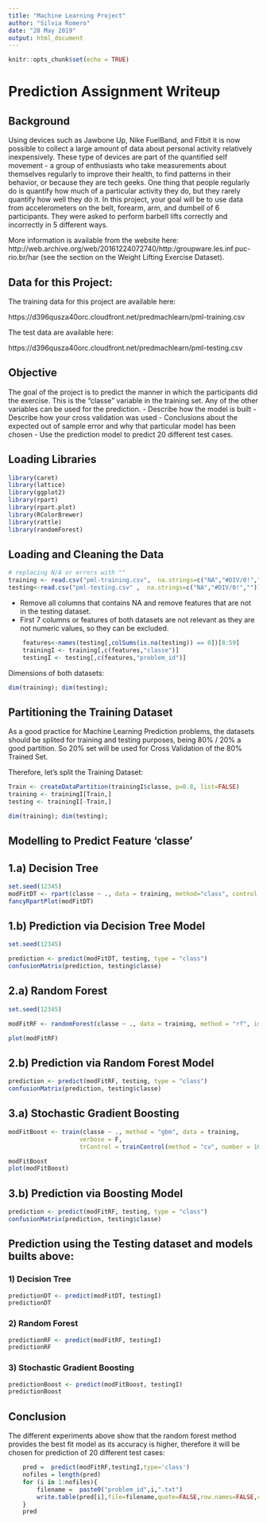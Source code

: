 ---
title: "Machine Learning Project"
author: "Silvia Romero"
date: "28 May 2019"
output: html_document
---

```{r setup, include=FALSE}
knitr::opts_chunk$set(echo = TRUE)
```

# Prediction Assignment Writeup
## Background

Using devices such as Jawbone Up, Nike FuelBand, and Fitbit it is now possible to collect a large amount of data about personal activity relatively inexpensively. These type of devices are part of the quantified self movement - a group of enthusiasts who take measurements about themselves regularly to improve their health, to find patterns in their behavior, or because they are tech geeks. One thing that people regularly do is quantify how much of a particular activity they do, but they rarely quantify how well they do it. In this project, your goal will be to use data from accelerometers on the belt, forearm, arm, and dumbell of 6 participants. They were asked to perform barbell lifts correctly and incorrectly in 5 different ways. 

More information is available from the website here: http://web.archive.org/web/20161224072740/http:/groupware.les.inf.puc-rio.br/har (see the section on the Weight Lifting Exercise Dataset).

## Data for this Project:

The training data for this project are available here:

https://d396qusza40orc.cloudfront.net/predmachlearn/pml-training.csv

The test data are available here:

https://d396qusza40orc.cloudfront.net/predmachlearn/pml-testing.csv

## Objective

The goal of the project is to predict the manner in which the participants did the exercise. This is the "classe" variable in the training set. Any of the other variables can be used for the prediction. 
- Describe how the model is built
- Describe how your cross validation was used
- Conclusions about the expected out of sample error and why that particular model has been chosen
- Use the prediction model to predict 20 different test cases.

## Loading Libraries
```{r pack, echo=FALSE}
library(caret)
library(lattice)
library(ggplot2)
library(rpart)
library(rpart.plot)
library(RColorBrewer)
library(rattle)
library(randomForest)
```

## Loading and Cleaning the Data
```{r data, echo=FALSE}
# replacing N/A or errors with ""
training <- read.csv("pml-training.csv",  na.strings=c("NA","#DIV/0!",""))
testing<-read.csv("pml-testing.csv" ,  na.strings=c("NA","#DIV/0!",""))
```

- Remove all columns that contains NA and remove features that are not in the testing dataset.
- First 7 columns or features of both datasets are not relevant as they are not numeric values, so they can be excluded.

```{r Cdata, echo=FALSE}
    features<-names(testing[,colSums(is.na(testing)) == 0])[8:59]
    trainingI <- training[,c(features,"classe")]
    testingI <- testing[,c(features,"problem_id")]
```

Dimensions of both datasets:
```{r Dim, echo=FALSE}
dim(training); dim(testing);
```

## Partitioning the Training Dataset
As a good practice for Machine Learning Prediction problems, the datasets should be splited for training and testing purposes, being 80% / 20% a good partition. So 20% set will be used for Cross Validation of the 80% Trained Set.

Therefore, let's split the Training Dataset:

```{r Part, echo=FALSE}
Train <- createDataPartition(trainingI$classe, p=0.8, list=FALSE)
training <- trainingI[Train,]
testing <- trainingI[-Train,]

dim(training); dim(testing);
```


## Modelling to Predict Feature 'classe'
## 1.a) Decision Tree
 
```{r tree, echo=FALSE}
set.seed(12345)
modFitDT <- rpart(classe ~ ., data = training, method="class", control = rpart.control(method = "cv", number = 10))
fancyRpartPlot(modFitDT)
```
## 1.b) Prediction via Decision Tree Model

```{r tree2, echo=FALSE}
set.seed(12345)

prediction <- predict(modFitDT, testing, type = "class")
confusionMatrix(prediction, testing$classe)
```


## 2.a) Random Forest
```{r randomf, echo=FALSE}
set.seed(12345)

modFitRF <- randomForest(classe ~ ., data = training, method = "rf", importance = T, trControl = trainControl(method = "cv", classProbs=TRUE,savePredictions=TRUE,allowParallel=TRUE, number = 10))

plot(modFitRF)
```

## 2.b) Prediction via Random Forest Model
```{r randomf2, echo=FALSE}
prediction <- predict(modFitRF, testing, type = "class")
confusionMatrix(prediction, testing$classe)
```

## 3.a) Stochastic Gradient Boosting
```{r stocGrad, echo=FALSE}
modFitBoost <- train(classe ~ ., method = "gbm", data = training,
                    verbose = F, 
                    trControl = trainControl(method = "cv", number = 10))

modFitBoost
plot(modFitBoost)
```
## 3.b) Prediction via Boosting Model
```{r stocGrad2, echo=FALSE}
prediction <- predict(modFitRF, testing, type = "class")
confusionMatrix(prediction, testing$classe)
```

## Prediction using the Testing dataset and models builts above:
### 1) Decision Tree
```{r predtest, echo=FALSE}
predictionDT <- predict(modFitDT, testingI)
predictionDT
```
### 2) Random Forest
```{r predtest2, echo=FALSE}
predictionRF <- predict(modFitRF, testingI)
predictionRF
```
### 3) Stochastic Gradient Boosting
```{r predtest3, echo=FALSE}
predictionBoost <- predict(modFitBoost, testingI)
predictionBoost
```
## Conclusion
The different experiments above show that the random forest method provides the best fit model as its accuracy is higher, therefore it will be chosen for prediction of 20 different test cases:
```{r predtest4, echo=FALSE}
    pred =  predict(modFitRF,testingI,type='class')
    nofiles = length(pred)
    for (i in 1:nofiles){
        filename =  paste0("problem_id",i,".txt")
        write.table(pred[i],file=filename,quote=FALSE,row.names=FALSE,col.names=FALSE)
    }
    pred
```